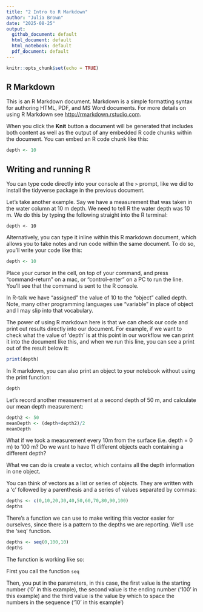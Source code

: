 ```yaml
---
title: "2 Intro to R Markdown"
author: "Julia Brown"
date: "2025-08-25"
output: 
  github_document: default
  html_document: default
  html_notebook: default
  pdf_document: default
---
```


```r
knitr::opts_chunk$set(echo = TRUE)
```

## R Markdown

This is an R Markdown document. Markdown is a simple formatting syntax for authoring HTML, PDF, and MS Word documents. For more details on using R Markdown see <http://rmarkdown.rstudio.com>.

When you click the **Knit** button a document will be generated that includes both content as well as the output of any embedded R code chunks within the document. You can embed an R code chunk like this:

```r
depth <- 10
```

## Writing and running R

You can type code directly into your console at the `>` prompt, like we did to install the tidyverse package in the previous document.

Let's take another example. Say we have a measurement that was taken in the water column at 10 m depth. We need to tell R the water depth was 10 m. We do this by typing the following straight into the R terminal:

```
depth <- 10
```

Alternatively, you can type it inline within this R markdown document, which allows you to take notes and run code within the same document.  To do so, you'll write your code like this:

``` r
depth <- 10
```

Place your cursor in the cell, on top of your command, and press "command-return" on a mac, or "control-enter" on a PC to run the line. You'll see that the command is sent to the R console.

In R-talk we have "assigned" the value of 10 to the "object" called depth. Note, many other programming languages use "variable" in place of object and I may slip into that vocabulary. 

The power of using R markdown here is that we can check our code and print out results directly into our document. For example, if we want to check what the value of 'depth' is at this point in our workflow we can print it into the document like this, and when we run this line, you can see a print out of the result below it:

```r
print(depth)
```

In R markdown, you can also print an object to your notebook without using the print function:

```r
depth
```


Let's record another measurement at a second depth of 50 m, and calculate our mean depth measurement:

```r
depth2 <- 50
meanDepth <- (depth+depth2)/2
meanDepth
```

What if we took a measurement every 10m from the surface (i.e. depth = 0 m) to 100 m? Do we want to have 11 different objects each containing a different depth? 

What we can do is create a vector, which contains all the depth information in one object. 

You can think of vectors as a list or series of objects. They are written with a 'c' followed by a parenthesis and a series of values separated by commas:

```r
depths <- c(0,10,20,30,40,50,60,70,80,90,100)
depths
```

There's a function we can use to make writing this vector easier for ourselves, since there is a pattern to the depths we are reporting.  We'll use the 'seq' function. 

```r
depths <- seq(0,100,10)
depths
```

The function is working like so:

First you call the function
```seq```

Then, you put in the parameters, in this case, the first value is the starting number ('0' in this example), the second value is the ending number ('100' in this example) and the third value is the value by which to space the numbers in the sequence ('10' in this example') 